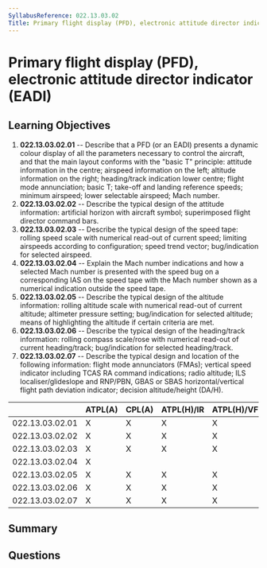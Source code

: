 ```yaml
---
SyllabusReference: 022.13.03.02
Title: Primary flight display (PFD), electronic attitude director indicator (EADI)
---
```


# Primary flight display (PFD), electronic attitude director indicator (EADI)

## Learning Objectives

1. **022.13.03.02.01** -- Describe that a PFD (or an EADI) presents a dynamic
   colour display of all the parameters necessary to control the aircraft, and
   that the main layout conforms with the "basic T" principle: attitude
   information in the centre; airspeed information on the left; altitude
   information on the right; heading/track indication lower centre; flight mode
   annunciation; basic T; take-off and landing reference speeds; minimum
   airspeed; lower selectable airspeed; Mach number.
2. **022.13.03.02.02** -- Describe the typical design of the attitude information:
   artificial horizon with aircraft symbol; superimposed flight director command
   bars.
3. **022.13.03.02.03** -- Describe the typical design of the speed tape: rolling
   speed scale with numerical read-out of current speed; limiting airspeeds
   according to configuration; speed trend vector; bug/indication for selected
   airspeed.
4. **022.13.03.02.04** -- Explain the Mach number indications and how a selected
   Mach number is presented with the speed bug on a corresponding IAS on the
   speed tape with the Mach number shown as a numerical indication outside the
   speed tape.
5. **022.13.03.02.05** -- Describe the typical design of the altitude information:
   rolling altitude scale with numerical read-out of current altitude; altimeter
   pressure setting; bug/indication for selected altitude; means of highlighting
   the altitude if certain criteria are met.
6. **022.13.03.02.06** -- Describe the typical design of the heading/track
   information: rolling compass scale/rose with numerical read-out of current
   heading/track; bug/indication for selected heading/track.
7. **022.13.03.02.07** -- Describe the typical design and location of the
   following information: flight mode annunciators (FMAs); vertical speed
   indicator including TCAS RA command indications; radio altitude; ILS
   localiser/glideslope and RNP/PBN, GBAS or SBAS horizontal/vertical flight
   path deviation indicator; decision altitude/height (DA/H).

|                 | ATPL(A) | CPL(A) | ATPL(H)/IR | ATPL(H)/VFR | CPL(H) | IR  | CBIR(A) |
| --------------- | ------- | ------ | ---------- | ----------- | ------ | --- | ------- |
| 022.13.03.02.01 | X       | X      | X          | X           | X      | X   | X       |
| 022.13.03.02.02 | X       | X      | X          | X           | X      | X   | X       |
| 022.13.03.02.03 | X       | X      | X          | X           | X      | X   | X       |
| 022.13.03.02.04 | X       |        |            |             |        |     |         |
| 022.13.03.02.05 | X       | X      | X          | X           | X      | X   | X       |
| 022.13.03.02.06 | X       | X      | X          | X           | X      | X   | X       |
| 022.13.03.02.07 | X       | X      | X          | X           | X      | X   | X       |

## Summary

## Questions
